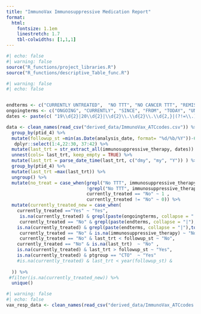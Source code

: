 ```yaml
---
title: "ImmunoVax Immunosuppressive Medication Report"
format:
  html: 
    fontsize: 1.1em
    linestretch: 1.7
    tbl-colwidths: [1,1,1]
---
```


```r
#| echo: false
#| warning: false
source("R_functions/project_libraries.R")
source("R_functions/descriptive_Table_func.R")
```

```r
#| warning: false
#| echo: false


endterms <- c("CURRENTLY UNTREATED",  "NO TTT", "NO CANCER TTT", "REMISSION")
ongoingterms <- c("ONGOING", "CURRENTLY", "SINCE", "FROM", "TODAY", "UNTIL NOW")
dates <- paste(c( "19\\d{2}|20\\d{2}|\\d{2}\\.\\d{2}\\.\\d{2,}|(?!=\\.)\\d{2}\\.2\\d{1}(?!\\d{2})|(?!=\\.)\\d{2}\\.9\\d{1}(?!\\d{2})"  ), collapse="|")

data <- clean_names(read_csv("derived_data/ImmunoVax_ATCcodes.csv")) %>% 
  group_by(ptid_4) %>%
  mutate(followup_st =min(as.Date(analysis_date, format= "%d/%b/%Y"))-60) %>%
   dplyr::select(1:4,22:30, 37:42) %>%
  mutate(last_trt = str_extract_all(immunosuppressive_therapy, dates)) %>%
  unnest(cols= last_trt, keep_empty = TRUE) %>%
  mutate(last_trt = parse_date_time(last_trt, c("dmy", "my", "Y")) ) %>%
  group_by(ptid_4) %>%
  mutate(last_trt =max(last_trt)) %>%
  ungroup() %>%
  mutate(no_treat = case_when(grepl("No TTT", immunosuppressive_therapy) ~ 1,
                              !grepl("No TTT", immunosuppressive_therapy) ~ 0,
                              currently_treated == "No" ~ 1 ,
                              currently_treated != "No" ~ 0)) %>%
  mutate(currently_treated_new = case_when(
    currently_treated =="Yes" ~ "Yes",
     is.na(currently_treated) & grepl(paste(ongoingterms, collapse = "|"),toupper(immunosuppressive_therapy)) ~ "Yes",
     currently_treated == "No" & grepl(paste(endterms, collapse = "|"),toupper(immunosuppressive_therapy)) ~ "No",
    is.na(currently_treated) & grepl(paste(endterms, collapse = "|"),toupper(immunosuppressive_therapy)) ~ "No",
     currently_treated == "No" & is.na(immunosuppressive_therapy) ~ "No",
     currently_treated == "No" & last_trt < followup_st ~ "No",
    currently_treated == "No" & is.na(last_trt)  ~ "No" ,
    is.na(currently_treated) & last_trt > followup_st ~ "Yes",
    is.na(currently_treated) & ptgroup == "CTO"  ~ "Yes"
    #is.na(currently_treated) & last_trt < year(followup_st) &
    
  )) %>%
 #filter(is.na(currently_treated_new)) %>%
  unique()


```

```r
#| warning: false
#| echo: false
vax_resp_data <- clean_names(read_csv("derived_data/ImmunoVax_ATCcodes.csv"))

```
